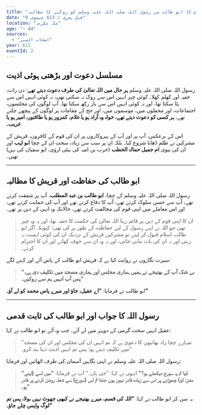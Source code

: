 ```yaml
---
title: "قریش کا ابو طالب سے رسول اللہ صلی اللہ علیہ وسلم کو روکنے کا مطالبہ"
date: "9 قبل ہجری / 613 عیسوی"
location: "مکہ مکرمہ"
age: "~ 44"
sources:
  - "اصحاب السیر"
year: 613
eventId: 2
---
```


## مسلسل دعوت اور بڑھتی ہوئی اذیت

رسول اللہ صلی اللہ علیہ وسلم **ہر حال میں اللہ تعالیٰ کی طرف دعوت دیتے تھے**: دن رات، خفیہ اور کھلم کھلا۔ کوئی چیز انہیں اس سے روک نہ سکتی تھی، نہ کوئی انہیں اس سے ہٹا سکتا تھا، اور نہ کوئی انہیں اس سے باز رکھ سکتا تھا۔ آپ لوگوں کی مجلسوں، اجتماعات، اور محفلوں میں، موسموں میں، اور حج کے مقامات پر لوگوں کے پیچھے چلتے تھے، **ہر کسی کو دعوت دیتے تھے، خواہ وہ آزاد ہو یا غلام، کمزور ہو یا طاقتور، امیر ہو یا غریب۔**

اس کے برعکس، آپ پر اور آپ کے پیروکاروں پر ان کی قوم کے کافروں، قریش کے مشرکین نے ظلم ڈھانا شروع کیا۔ بلکہ ان پر سب سے زیادہ سخت ان کے چچا **ابو لہب** اور ان کی بیوی **ام جمیل حمالۃ الحطب** (حرب بن امیہ کی بیٹی اروٰی، ابو سفیان کی بہن) تھیں۔

---

## ابو طالب کی حفاظت اور قریش کا مطالبہ

رسول اللہ صلی اللہ علیہ وسلم کے چچا، **ابو طالب بن عبد المطلب**، آپ پر شفقت کرتے تھے، آپ سے حسن سلوک کرتے تھے، آپ کا دفاع کرتے تھے اور آپ کی حمایت کرتے تھے، اور اس معاملے میں اپنی قوم کی مخالفت کرتے تھے، حالانکہ وہ انہی کے دین پر تھے۔

> ان کا اپنی قوم کے دین پر قائم رہنا اللہ تعالیٰ کی حکمت کا حصہ تھا، اور یہ وہ چیز تھی جو اللہ نے اپنے رسول کے لیے حفاظت کے طور پر کی تھی؛ کیونکہ اگر ابو طالب اسلام قبول کر لیتے تو مشرکین قریش کے نزدیک ان کی کوئی اہمیت نہ رہتی اور نہ ان کی بات مانی جاتی، اور نہ وہ ان سے خوف کھاتے اور ان کا احترام کرتے۔

سیرت نگاروں نے روایت کیا ہے کہ قریش ابو طالب کے پاس آئے اور کہنے لگے:
> **"بے شک آپ کے بھتیجے نے ہمیں ہماری مجلس اور ہماری مسجد میں تکلیف دی ہے، پس آپ انہیں ہم سے روکیں۔"**

ابو طالب نے فرمایا: **"اے عقیل، جاؤ اور میرے پاس محمد کو لے آؤ۔"**

---

## رسول اللہ کا جواب اور ابو طالب کی ثابت قدمی

عقیل انہیں سخت گرمی کے دوپہر میں لے آئے۔ جب وہ آئے تو ابو طالب نے کہا:
> "تمہارے چچا زاد بھائیوں کا دعویٰ ہے کہ تم انہیں ان کی مجلس اور ان کی مسجد میں تکلیف دیتے ہو؛ پس تم انہیں اذیت دینا بند کرو۔"

رسول اللہ صلی اللہ علیہ وسلم نے اپنی نگاہیں آسمان کی طرف اٹھائیں اور فرمایا:
> **"کیا تم یہ سورج دیکھتے ہو؟"**
> انہوں نے کہا: "جی ہاں۔"
> آپ نے فرمایا: **"میں اسے (اپنے مشن کو) چھوڑنے پر اس سے زیادہ قادر نہیں ہوں جتنا تم اس (سورج) سے شعلہ روشن کرنے پر قادر ہو۔"**

یہ سن کر ابو طالب نے کہا: **"اللہ کی قسم، میرے بھتیجے نے کبھی جھوٹ نہیں بولا، پس تم لوگ واپس چلے جاؤ۔"**
